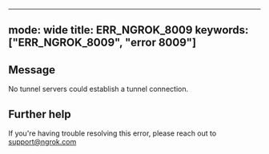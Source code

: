 
---
mode: wide
title: ERR_NGROK_8009
keywords: ["ERR_NGROK_8009", "error 8009"]
---

## Message
No tunnel servers could establish a tunnel connection.




## Further help
If you're having trouble resolving this error, please reach out to [support@ngrok.com](mailto:support@ngrok.com?subject=Help%20with%20ERR_NGROK_8009)

